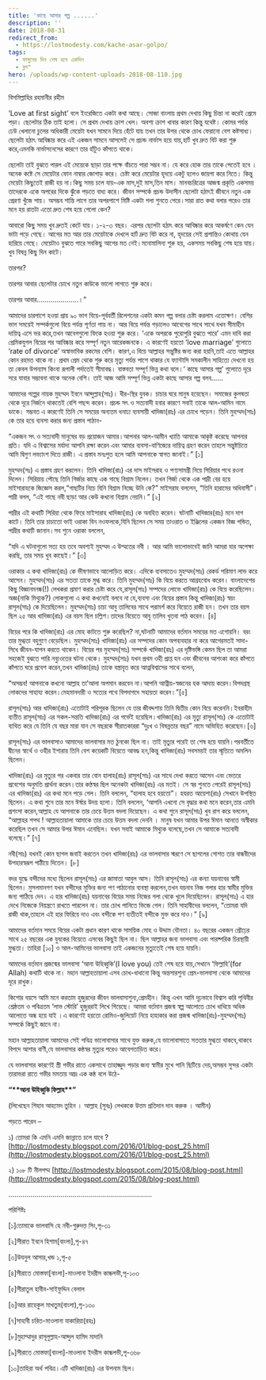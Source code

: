 ```yaml
---
title: 'কাছে আসার গল্প ......'
description: ''
date: 2018-08-31
redirect_from:
  - https://lostmodesty.com/kache-asar-golpo/
tags:
  - ফাগুনের দিন শেষ হবে একদিন
  - ব্লগ"
hero: /uploads/wp-content-uploads-2018-08-110.jpg
---
```


বিসমিল্লাহির রহমানীর রহীম

‘Love at first sight’ বলে ইংরেজিতে একটা কথা আছে। সোজা বাংলায় প্রথম দেখায় কিছু চিন্তা না করেই প্রেমে পড়া। ছেলেটার ঠিক তাই হলো। সে প্রথম দেখায় ক্রাশ খেল। অবশ্য ক্রাশ খাবার কারণ কিন্তু যথেষ্ট। কোমর পর্যন্ত ঢেউ খেলানো চুলের অধিকারী মেয়েটা যখন সামনে দিয়ে হেঁটে যায় তখন তার উপর থেকে চোখ ফেরানো বেশ কষ্টসাধ্য। ছেলেটা হঠাৎ আবিষ্কার করে এই একজন সামনে আসলেই সে প্রচন্ড নার্ভাস হয়ে যায়,হার্ট খুব দ্রুত বিট করা শুরু করে,এমনকি নার্ভাসনেসের কারণে তার হাঁটুও কাঁপতে থাকে।

ছেলেটা তাই বুঝতে পারল এই মেয়েকে ছাড়া তার পক্ষে বাঁচতে পারা সম্ভব না। যে করে হোক তার তাকে পেতেই হবে । অনেক কষ্টে সে মেয়েটার ফোন নাম্বার জোগাড় করে। চেষ্টা করে মেয়েটার হৃদয়ে একটু হলেও জায়গা করে নিতে। কিন্তু মেয়েটা কিছুতেই রাজী হয় না।কিছু সময় চলে যায়-এক মাস,দুই মাস,তিন মাস। মানবচরিত্রের আজন্ম প্রকৃতি একসময় তাদেরকে একে অপরের দিকে ঝুঁকে পড়তে বাধ্য করে। জীবন সম্পর্কে প্রচন্ড উদাসীন ছেলেটা হঠাৎই জীবনে নতুন এক প্রেরণা খুঁজে পায়। অসম্ভব শান্তি লাগে তার অপরপাশে মিষ্টি একটা গলা শুনতে পেরে।সারা রাত কথা বলার পরেও তার মনে হয় রাতটা এতো দ্রুত শেষ হয়ে গেলো কেন?

আবারো কিছু সময় খুব দ্রুতই কেটে যায়। ১-২-৩ বছর। এরপর ছেলেটা হঠাৎ করে আবিষ্কার করে আকর্ষণে কেন যেন ভাটা পড়ে গেছে। আগের মত আর তার মেয়েটাকে দেখলে হার্ট দ্রুত বিট করে না, হৃদয়ের সেই প্রশান্তিও কোথায় যেন হারিয়ে গেছে। মেয়েটাও বুঝতে পারে সবকিছু আগের মত নেই।মনোমালিন্য শুরু হয়, একসময় সবকিছু শেষ হয়ে যায়।খুব বিষন্ন কিছু দিন কাটে।

তারপর?

তারপর আবার ছেলেটার চোখে নতুন কাউকে ভালো লাগতে শুরু করে।

তারপর আবার.....................।”

আমাদের চারপাশে হওয়া প্রায় ৯০ ভাগ বিয়ে-পূর্ববর্তী রিলেশনের একটা কমন গল্প বলার চেষ্টা করলাম এতোক্ষণ। বেশির ভাগ সময়েই সম্পর্কগুলো বিয়ে পর্যন্ত পূর্ণতা পায় না। আর বিয়ে পর্যন্ত গড়ালেও আবেগের সাথে সাথে যখন সীমাহীন দায়িত্ব এসে ভর করে,তখন আবেগগুলো ফিকে হওয়া শুরু করে। ‘একে অপরকে পুরোপুরি বুঝতে পারে’ এমন দাবি করা প্রেমিকযুগল বিয়ের পর আবিষ্কার করে সম্পূর্ণ নতুন আরেকজনকে। এ কারণেই হয়তো ‘love marriage’ গুলোতে ‘rate of divorce’ অস্বাভাবিক রকমের বেশি। কারণ,এ বিয়ে আল্লাহর সন্তুষ্টির জন্য করা হয়নি,তাই এতে আল্লাহর কোন রহমত থাকে না। প্রথম প্রেম থেকে শুরু করে মৃত্যু পর্যন্ত পাশে থাকার যে ফ্যান্টাসি সমকালীন সাহিত্যে দেখনো হয় তা কেবল উপন্যাস কিংবা রূপালী পর্দাতেই সীমাবদ্ধ। বাস্তবতা সম্পূর্ণ ভিন্ন কথা বলে।‘ কাছে আসার গল্প’ গুলোতে দূরে সরে যাবার সম্ভাবনা থাকে অনেক বেশি। তাই আজ আমি সম্পূর্ণ ভিন্ন একটা কাছে আসার গল্প বলব......

আমাদের গল্পের নায়ক মুহম্মদ ইবনে আব্দুল্লাহ(সাঃ)। ধীর-স্থির যুবক। চাচার ঘরে মানুষ হয়েছেন। সমাজের কুলষতা থেকে দূরে নির্জনে থাকতেই বেশি পছন্দ করেন। প্রচন্ড সৎ ও সত্যবাদী হবার কারণে সবাই তাকে আল-আমিন নামে ডাকে। সম্ভবত এ কারণেই তিনি সে সময়ের অন্যতম ধনাঢ্য ব্যবসায়ী খাদিজা(রাঃ) এর চোখে পড়েন। তিনি মুহম্মদ(সাঃ) কে তার হয়ে ব্যবসা করার জন্য প্রস্তাব পাঠান-

“একজন সৎ ও সত্যবাদী মানুষের বড় প্রয়োজন আমার।আপনার আল-আমীন খ্যাতি আমাকে আকৃষ্ট করেছে আপনার প্রতি। যদি এ বিশ্বাসের মর্যাদা আপনি রক্ষা করেন এবং আমার ব্যবসা-বাণিজ্যের দায়িত্ব গ্রহণ করেন তাহলে সন্তুষ্টচিত্তে আমি দ্বিগুণ লভ্যাংশ দিতে রাজী। এ প্রস্তাব মনঃপুত হলে আমি আপনাকে স্বাগত জানাই।” \[১]

মুহম্মদ(সঃ) এ প্রস্তাব গ্রহণ করলেন। তিনি খাদিজা(রাঃ) এর দাস মাইসরাহ ও পণ্যসামগ্রী নিয়ে সিরিয়ার পথে রওনা দিলেন। সিরিয়ায় পৌছে তিনি গির্জার কাছে এক গাছে বিশ্রাম নিলেন। তখন গির্জা থেকে এক পাদ্রী বের হয়ে মাইসারাহকে জিজ্ঞেস করল,“গাছটির নিচে যিনি বিশ্রাম নিচ্ছে উনি কে?” মাইসরাহ বললেন, “তিনি হারামের অধিবাসী”। পাদ্রী বলল, “এই গাছে নবী ছাড়া আর কেউ কখনো বিশ্রাম নেয়নি।” \[২]

পাদ্রীর এই কথাটি সিরিয়া থেকে ফিরে মাইসারাহ খাদিজা(রাঃ) কে অবহিত করেন। ঘটনাটি খাদিজার(রাঃ) মনে দাগ কাটে। তিনি তার চাচাতো ভাই ওরাকা বিন নওফলকে,যিনি ছিলেন সে সময় তাওরাত ও ইঞ্জিলের একজন বিজ্ঞ পন্ডিত, পাদ্রীর কথাটি জানান।সব শুনে ওরাকা বললেন,

“যদি এ ঘটনাগুলো সত্য হয় তবে অবশ্যই মুহম্মদ এ উম্মতের নবী । আর আমি ভালোভাবেই জানি আমরা যার অপেক্ষা করছি, তার সময় খুব কাছেই।” \[৩]

ওরাকার এ কথা খাদিজা(রাঃ) কে ভীষণভাবে আলোড়িত করে। এদিকে ব্যবসাতেও মুহম্মদ(সাঃ) রেকর্ড পরিমাণ লাভ করে আসেন। মুহম্মদ(সাঃ) এর সততা তাকে মুগ্ধ করে। তিনি মুহম্মদ(সাঃ) কি বিয়ে করতে আগ্রহবোধ করেন। বাংলাদেশের কিছু বিজ্ঞানমনষ্ক(!) লেখকরা প্রমাণ করার চেষ্টা করে যে,রাসূল(সাঃ) সম্পদের লোভে খাদিজা(রাঃ) কে বিয়ে করেছিলেন। অজ্ঞ(নাকি মিথ্যুক?) লোকগুলো এ কথা কখনোই বলবে না যে,ব্যবসা এবং বিয়ের প্রস্তাব কিন্তু খাদিজা(রাঃ) স্বয়ং রাসূল(সাঃ) কে দিয়েছিলেন। মুহম্মদ(সাঃ) চাচা আবু তালিবের সাথে পরামর্শ করে বিয়েতে রাজী হন। তখন তার বয়স ছিল ২৫ আর খাদিজা(রাঃ) এর বয়স ছিল চল্লিশ।তাদের বিয়েতে আবু তালিব খুতবা পাঠ করেন। \[৪]

বিয়ের পরে কি খাদিজা(রাঃ) এর মোহ কাটতে শুরু করেছিল? না,ঘটনাটি আমাদের বর্তমান সময়ের মত এগোয়নি। বরং তার মুগ্ধতা বহুগুণে বেড়েছিল। মুহম্মদ(সাঃ) খাদিজা(রাঃ) এর সম্পদের কোন অপব্যবহার না করে আগেরমতই সাদা-সিধে জীবন-যাপন করতে থাকেন। বিয়ের পর মুহম্মদ(সাঃ) সম্পর্কে খাদিজা(রাঃ) এর দৃষ্টিভঙ্গি কেমন ছিল তা আমরা সহজেই বুঝতে পারি নব্যুওতের ঘটনা থেকে। মুহম্মদ(সাঃ) যখন প্রথম ওহী প্রাপ্ত হন এবং জীবনের আশংকা করে কাঁপতে কাঁপতে ঘরে প্রবেশ করেন,তখন খাদিজা(রাঃ) তাকে বস্ত্রাবৃত করে আত্নবিশ্বাসের সাথে বলেন,

“অসম্ভব! আপনাকে কখনো আল্লাহ তা’আলা অপমান করবেন না।আপনি আত্নীয়-স্বজনের হক আদায় করেন।বিপদগ্রস্থ লোকদের সাহায্য করেন।মেহমানদারী ও সত্যের পথে বিপদাপদে সহায়তা করেন।”\[৫]

রাসূল(সাঃ) আর খাদিজা(রাঃ) এতোটাই পরিপূরক ছিলেন যে তার জীবদ্দশায় তিনি দ্বিতীয় কোন বিয়ে করেননি।ইবরাহীম ব্যতীত রাসূল(সাঃ) এর সকল-সন্ততি খাদিজা(রাঃ) এর গর্ভেই হয়েছিল।খাদিজা(রাঃ) এর মৃত্যু রাসূল(সাঃ) কে এতোটাই ব্যথিত করে যে তিনি যে বছর মারা যান সে বছরকে সীরাতকাররা “দুঃখ ও বিষন্নতার বছর” নামে অভিহিত করেছেন।\[৬]

রাসূল(সাঃ) এর ভালবাসাও আমাদের ভালবাসার মত ঠুনকো ছিল না। তাই মৃত্যুর পরেই তা শেষ হয়ে যায়নি।পরবর্তীতে দ্বীনের স্বার্থে ও ওহীর ইশারায় তিনি বেশ কয়েকটি বিয়েতে আবদ্ধ হন,কিন্তু খাদিজা(রাঃ) সবসময়ই তার স্মৃতিতে অমলিন ছিলেন।

খাদিজা(রাঃ) এর মৃত্যুর পর একবার তার বোন হালাহ(রাঃ) রাসূল(সাঃ) এর সাথে দেখা করতে আসেন এবং ভেতরে প্রবেশের অনুমতি প্রার্থনা করেন।তার কণ্ঠস্বর ছিল অনেকটা খাদিজা(রাঃ) এর মতই। সে স্বর শুনতে পেরেই রাসূল(সাঃ) এর খাদিজা(রাঃ) এর কথা মনে পড়ে গেল। তিনি বললেন, “হালাহ হবে হয়তো”। হযরত আয়েশা(রাঃ) সেখানে উপস্থিত ছিলেন। এ কথা শুনে তার মনে ঈর্ষার উদয় হলো। তিনি বললেন, ‘আপনি এখনো সে বৃদ্ধার কথা মনে করেন,তার এমনি প্রশংসা করেন,আল্লাহ যে আপনাকে তার চেয়ে উত্তম বদলা দিয়েছেন। এ কথা শুনে রাসূল(সাঃ) খুব রাগ করে বললেন, “আল্লাহর শপথ ! আল্লাহতায়ালা আমাকে তার চেয়ে উত্তম বদলা দেননি । মানুষ যখন আমার উপর ঈমান আনতে অস্বীকার করেছিল তখন সে আমার উপর ঈমান এনেছিল। যখন সবাই আমাকে মিথ্যুক বলেছে,তখন সে আমাকে সত্যবাদী বলেছে।” \[৭]

নবী(সাঃ) যখনই কোন ছাগল জবাই করতেন তখন খাদিজা(রাঃ) এর ভালবাসার স্মরণে সে ছাগলের গোশত তার বান্ধবীদের উপহারস্বরূপ পাঠীয়ে দিতেন। \[৮]

বদর যুদ্ধে বন্দীদের মধ্যে ছিলেন রাসূল(সাঃ) এর জামাতা আবুল আস। তিনি রাসূল(সাঃ) এর কন্যা যয়নাবের স্বামী ছিলেন। মুসলমানগণ যখন বন্দীদের মুক্তির জন্য পণ পাঠানোর ব্যবস্থা করলেন,তখন যয়নাব নিজ গলার হার স্বামীর মুক্তির জন্য পাঠিয়ে দেন। এ হার খাদিজা(রাঃ) যয়নাবের বিয়ের সময় নিজের গলা থেকে খুলে দিয়েছিলেন। রাসূল(সাঃ) এ হার দেখে নিজেকে নিয়ন্ত্রণে রাখতে পারলেন না। তার চোখ পানিতে ভিজে গেল। তিনি সাহাবীদের বললেন, “তোমরা যদি রাজী থাক,তাহলে এই হার ফিরিয়ে দাও এবং বন্দীকে পণ ব্যতীতই বন্দীকে মুক্ত করে দাও।” \[৯]

আমাদের বর্তমান সময়ে বিয়ের একটা প্রধান কারণ থাকে সাময়িক মোহ ও উদ্দাম যৌনতা। ৪০ বছরের একজন প্রৌঢ়ের সাথে ২৫ বছরের এক যুবকের বিয়েতে এসবের কিছুই ছিল না। ছিল আল্লাহর জন্য ভালবাসা এবং পারষ্পরিক চিরস্থায়ী মুগ্ধতা। তাহিরা \[১০] ও আল-আমিনের ভালবাসা তাই একজনের মৃত্যুতেই শেষ হয়ে যায়নি।

আমাদের বর্তমান প্রজন্মের ভালবাসা ‘আনা উহিব্বুকি’(I love you) তেই শেষ হয়ে যায়,সেখানে ‘ফিল্লাহি’(for Allah) কথাটি থাকে না। মহান আল্লাহতায়ালা এসব চোখ-ধাধানো কিন্তু অন্তসারশুন্য প্রেম-ভালবাসা থেকে আমাদের দূরে রাখুক।

কিশোর বয়সে আমি মনে করতাম হুজুরদের জীবন ভালবাসাশুন্য,প্রেমহীন। কিন্তু এখন আমি দৃঢ়ভাবে বিশ্বাস করি পৃথিবীর শ্রেষ্ঠতম ও পবিত্রতম ‘লাভ স্টোরি’ হুজুররাই লিখে গিয়েছে। আমরা বর্তমান প্রজন্ম স্বল্প আলোতে চোখ ধাধিয়ে অধিক আলোতে অন্ধ হয়ে যাই ।এ কারণেই হয়তো রোমিও-জুলিয়েট নিয়ে হাহাকার করা প্রজন্ম খাদিজা(রাঃ)-মুহম্মদ(সাঃ) সম্পর্কে কিছুই জানে না।

মহান আল্লাহতায়ালা আমাদের সেই পবিত্র ভালোবাসার সাথে যুক্ত করুক,যে ভালোবাসাতে সততার মুগ্ধতা থাকবে,থাকবে বিপদে আশার বাণী,যে ভালবাসার কন্ঠস্বর মৃত্যুর পরেও আবেগতাড়িত করে।

যে ভালবাসার কারণেই স্ত্রী গভীর রাতে একসাথে তাহাজ্জুদ পড়ার জন্য স্বামীর মুখে পানি ছিটিয়ে দেয়,অসম্ভব সুন্দর একটা তারাভরা রাতে গভীর মমতায় আদ্র এক কন্ঠ বলে উঠে-

**“\*\***আনা উহিব্বুকি ফিল্লাহ\***\*”**

(লিখেছেন শিহাব আহমেদ তুহিন । আল্লাহ (সুবঃ) লেখককে উত্তম প্রতিদান দান করুক । আমীন)

পড়তে পারেন –

১) তোমরা কি এমনি এমনি জান্নাতে চলে যাবে ? [http://lostmodesty.blogspot.com/2016/01/blog-post_25.html](http://lostmodesty.blogspot.com/2016/01/blog-post_25.html)

২) ১০৮ টি নীলপদ্ম [http://lostmodesty.blogspot.com/2015/08/blog-post.html](http://lostmodesty.blogspot.com/2015/08/blog-post.html)

........................................................................

পরিশিষ্টঃ

\[১]তোমাকে ভালবাসি হে নবী-গুরুদত্ত সিং,পৃ-৩১

\[২]সীরাত ইবনে হিশাম\[বাংলা],পৃ-৪৭

\[৩]উযনুল আসার,খন্ড ১,পৃ-৫

\[৪]সীরাতে মোস্তফা\[বাংলা]-মাওলানা ইদরীস কান্ধলভী,পৃ-১০৩

\[৫]সীরাতুল হাবীব-সাইফুদ্দিন বেলাল

\[৬]আর রাহেকুল মাখতুম(বাংলা),পৃ-১৩০

\[৭]সাহাবী চরিত-মাওলানা যাকারিয়া(রহঃ)

\[৮]মুহাম্মাদুর রাসূলুল্লাহ-আব্দুল হামিদ মাদানি

\[৯]সীরাতে মোস্তফা\[বাংলা]-মাওলানা ইদরীস কান্ধলভী,পৃ-৩৬৮

\[১০]তাহিরা অর্থ পবিত্র।এটি খাদিজা(রাঃ) এর উপনাম ছিল।
